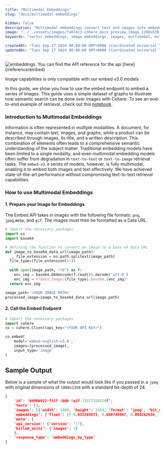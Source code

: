 ```yaml
---
title: "Multimodal Embeddings"
slug: "docs/multimodal-embeddings"

hidden: false
description: "Multimodal embeddings convert text and images into embeddings for search and classification."
image: "../../assets/images/fa074c3-cohere_docs_preview_image_1200x630_copy.jpg"  
keywords: "vector embeddings, image embeddings, images, multimodal, multimodal embeddings, embeddings, natural language processing"

createdAt: "Tues Sep 17 2024 00:00:00 GMT+0000 (Coordinated Universal Time)"
updatedAt: "Tues Sep 17 2024 00:00:00 GMT+0000 (Coordinated Universal Time)"
---
```

<img src='../../assets/images/multi-modal-guide-header.png' alt='embeddings.' />

<Note title="This Guide Uses the Embed API.">  
 You can find the API reference for the api [here](/reference/embed)
 
 Image capabilities is only compatible with our embed v3.0 models
</Note>

In this guide, we show you how to use the embed endpoint to embed a series of images. This guide uses a simple dataset of graphs to illustrate how semantic search can be done over images with Cohere. To see an end-to-end example of retrieval, check out this [notebook](https://github.com/cohere-ai/notebooks/blob/main/notebooks/Multimodal_Semantic_Search.ipynb).

### Introduction to Multimodal Embeddings

Information is often represented in multiple modalities. A document, for instance, may contain text, images, and graphs, while a product can be described through images, its title, and a written description. This combination of elements often leads to a comprehensive semantic understanding of the subject matter. Traditional embedding models have been limited to a single modality, and even multimodal embedding models often suffer from degradation in `text-to-text` or `text-to-image` retrieval tasks. The `embed-v3.0` series of models, however, is fully multimodal, enabling it to embed both images and text effectively. We have achieved state-of-the-art performance without compromising text-to-text retrieval capabilities.

### How to use Multimodal Embeddings

#### 1\. Prepare your Image for Embeddings

The Embed API takes in images with the following file formats: `png`, `jpeg`,`Webp`, and `gif`. The images must then be formatted as a Data URL.

```python PYTHON
# Import the necessary packages
import os
import base64

# Defining the function to convert an image to a base 64 Data URL
def image_to_base64_data_url(image_path):
  _, file_extension = os.path.splitext(image_path)
  file_type=(file_extension[1:])
  
  with open(image_path, "rb") as f:
    enc_img = base64.b64encode(f.read()).decode('utf-8')
    enc_img = f"data:image/{file_type};base64,{enc_img}"
  return enc_img

image_path='<YOUR IMAGE PATH>'
processed_image=image_to_base64_data_url(image_path)
```
#### 2\. Call the Embed Endpoint
```python PYTHON
# Import the necessary packages
import cohere
co = cohere.Client(api_key="<YOUR API KEY>")

co.embed(
    model='embed-english-v3.0',
    images=[processed_image],
    input_type='image'
)
```
## Sample Output
Below is a sample of what the output would look like if you passed in a `jpeg` with original dimensions of `1080x1350` with a standard bit-depth of 24.
```json JSON
{
    'id': '0d9bb922-f15f-4b8b-9a2f-72577324528f', 
    'texts': [], 
    'images': [{'width': 1080, 'height': 1350, 'format': 'jpeg', 'bit_depth': 24}], 
    'embeddings': {'float': [[-0.035369873, 0.040740967, 0.008262634, -0.008766174, .....]]}, 
    'meta': {
    'api_version': {'version': '1'},
    'billed_units': {'images': 1}
    }, 
    'response_type': 'embeddings_by_type'
}
```
